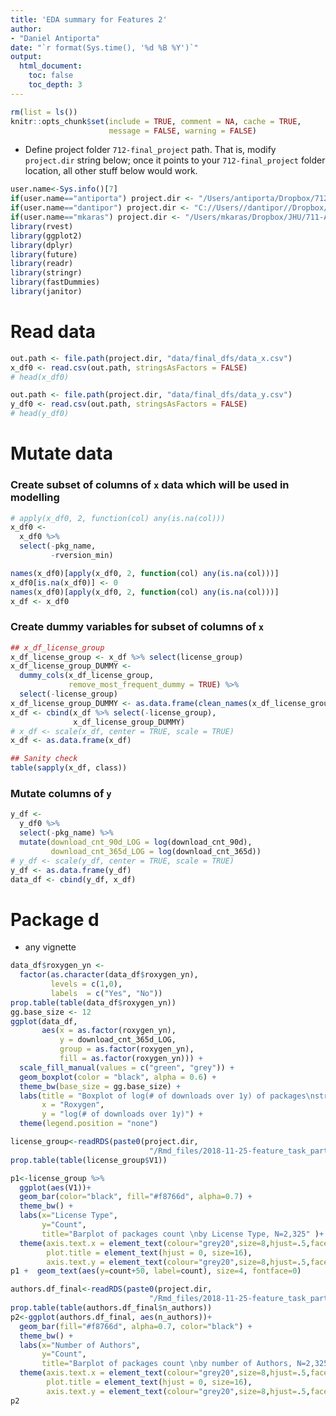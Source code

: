 ```yaml
---
title: 'EDA summary for Features 2'
author: 
- "Daniel Antiporta"
date: "`r format(Sys.time(), '%d %B %Y')`"
output: 
  html_document:
    toc: false
    toc_depth: 3
---
```



```r
rm(list = ls())
knitr::opts_chunk$set(include = TRUE, comment = NA, cache = TRUE, 
                      message = FALSE, warning = FALSE)

```

* Define project folder `712-final_project` path. That is, modify `project.dir` string below; once it points to your `712-final_project` folder location, all other stuff below would work. 

```r
user.name<-Sys.info()[7]
if(user.name=="antiporta") project.dir <- "/Users/antiporta/Dropbox/712-final_project/"
if(user.name=="dantipor") project.dir <- "C://Users//dantipor//Dropbox//712-final_project/"
if(user.name=="mkaras") project.dir <- "/Users/mkaras/Dropbox/JHU/711-ADV_DATA_SCIENCE/712-final_project/"
library(rvest)
library(ggplot2)
library(dplyr)
library(future)
library(readr)
library(stringr)
library(fastDummies)
library(janitor)
```

# Read data 

```r

out.path <- file.path(project.dir, "data/final_dfs/data_x.csv")
x_df0 <- read.csv(out.path, stringsAsFactors = FALSE)
# head(x_df0)

out.path <- file.path(project.dir, "data/final_dfs/data_y.csv")
y_df0 <- read.csv(out.path, stringsAsFactors = FALSE)
# head(y_df0)

```

# Mutate data 

### Create subset of columns of `x` data which will be used in modelling

```r
# apply(x_df0, 2, function(col) any(is.na(col)))
x_df0 <- 
  x_df0 %>% 
  select(-pkg_name,
         -rversion_min)

names(x_df0)[apply(x_df0, 2, function(col) any(is.na(col)))]
x_df0[is.na(x_df0)] <- 0
names(x_df0)[apply(x_df0, 2, function(col) any(is.na(col)))]
x_df <- x_df0
```


### Create dummy variables for subset of columns of `x`

```r
## x_df_license_group
x_df_license_group <- x_df %>% select(license_group)
x_df_license_group_DUMMY <- 
  dummy_cols(x_df_license_group,
             remove_most_frequent_dummy = TRUE) %>%
  select(-license_group)
x_df_license_group_DUMMY <- as.data.frame(clean_names(x_df_license_group_DUMMY))
x_df <- cbind(x_df %>% select(-license_group),
              x_df_license_group_DUMMY)
# x_df <- scale(x_df, center = TRUE, scale = TRUE)
x_df <- as.data.frame(x_df)

## Sanity check
table(sapply(x_df, class))

```

### Mutate columns of `y` 

```r
y_df <- 
  y_df0 %>%
  select(-pkg_name) %>%
  mutate(download_cnt_90d_LOG = log(download_cnt_90d),
         download_cnt_365d_LOG = log(download_cnt_365d))
# y_df <- scale(y_df, center = TRUE, scale = TRUE)
y_df <- as.data.frame(y_df)
data_df <- cbind(y_df, x_df)

```


# Package d

- any vignette

```r


data_df$roxygen_yn <- 
  factor(as.character(data_df$roxygen_yn),
         levels = c(1,0),
         labels  = c("Yes", "No"))
prop.table(table(data_df$roxygen_yn))
gg.base_size <- 12
ggplot(data_df,
       aes(x = as.factor(roxygen_yn), 
           y = download_cnt_365d_LOG,
           group = as.factor(roxygen_yn),
           fill = as.factor(roxygen_yn))) +
  scale_fill_manual(values = c("green", "grey")) + 
  geom_boxplot(color = "black", alpha = 0.6) + 
  theme_bw(base_size = gg.base_size) + 
  labs(title = "Boxplot of log(# of downloads over 1y) of packages\nstratified by whether or not\na package was created using Roxygen",
       x = "Roxygen",
       y = "log(# of downloads over 1y)") + 
  theme(legend.position = "none") 

```

```r
license_group<-readRDS(paste0(project.dir,
                               "/Rmd_files/2018-11-25-feature_task_part2/license_group"))
prop.table(table(license_group$V1))

p1<-license_group %>%
  ggplot(aes(V1))+
  geom_bar(color="black", fill="#f8766d", alpha=0.7) +
  theme_bw() +
  labs(x="License Type",
       y="Count",
       title="Barplot of packages count \nby License Type, N=2,325" )+
  theme(axis.text.x = element_text(colour="grey20",size=8,hjust=.5,face="bold",angle = 90),
        plot.title = element_text(hjust = 0, size=16), 
        axis.text.y = element_text(colour="grey20",size=8,hjust=.5,face="bold")) 
p1 +  geom_text(aes(y=count+50, label=count), size=4, fontface=0)
```

```r
authors.df_final<-readRDS(paste0(project.dir,
                               "/Rmd_files/2018-11-25-feature_task_part2/authors.df_final"))
prop.table(table(authors.df_final$n_authors))
p2<-ggplot(authors.df_final, aes(n_authors))+
  geom_bar(fill="#f8766d", alpha=0.7, color="black") +
  theme_bw() +
  labs(x="Number of Authors",
       y="Count",
       title="Barplot of packages count \nby number of Authors, N=2,325" )+
  theme(axis.text.x = element_text(colour="grey20",size=8,hjust=.5,face="bold"),
        plot.title = element_text(hjust = 0, size=16), 
        axis.text.y = element_text(colour="grey20",size=8,hjust=.5,face="bold")) 
p2 
```